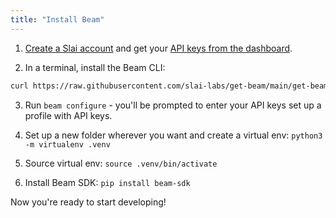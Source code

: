 ```yaml
---
title: "Install Beam"
---
```


1. [Create a Slai account](https://www.slai.io/login) and get your
   [API keys from the dashboard](https://www.slai.io/settings/api-keys).

2. In a terminal, install the Beam CLI:

```bash
curl https://raw.githubusercontent.com/slai-labs/get-beam/main/get-beam.sh -sSfL | sh
```

3. Run `beam configure` \- you'll be prompted to enter your API keys set up a
   profile with API keys.

4. Set up a new folder wherever you want and create a virtual env:
   `python3 -m virtualenv .venv`

5. Source virtual env: `source .venv/bin/activate`

6. Install Beam SDK: `pip install beam-sdk`

Now you're ready to start developing!
